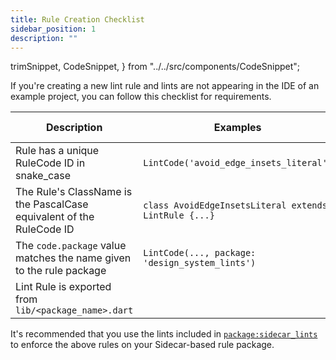 ```yaml
---
title: Rule Creation Checklist
sidebar_position: 1
description: ""
---
```


  trimSnippet,
  CodeSnippet,
} from "../../src/components/CodeSnippet";

If you're creating a new lint rule and lints are not appearing in the IDE of an example project,
 you can follow this checklist for requirements.


| Description                                 | Examples | Lints Available |
|---------------------------------------------|---------|:----------------:|
| Rule has a unique RuleCode ID in snake_case | `LintCode('avoid_edge_insets_literal')` | ✅ |
| The Rule's ClassName is the PascalCase equivalent of the RuleCode ID | `class AvoidEdgeInsetsLiteral extends LintRule {...}` | ✅ |
| The `code.package` value matches the name given to the rule package | `LintCode(..., package: 'design_system_lints')` | ✅ |
| Lint Rule is exported from `lib/<package_name>.dart`  | | 🚧 |


It's recommended that you use the lints included in [`package:sidecar_lints`](https://pub.dev/packages/sidecar_lints) to enforce the above rules
on your Sidecar-based rule package.